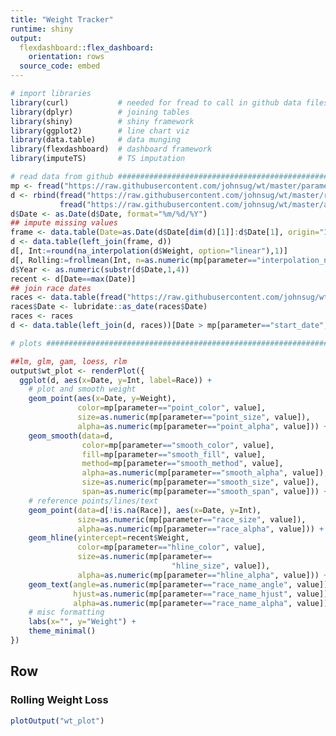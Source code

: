 ```yaml
---
title: "Weight Tracker"
runtime: shiny
output:
  flexdashboard::flex_dashboard:
    orientation: rows
  source_code: embed
---
```

  
```r
# import libraries
library(curl)           # needed for fread to call in github data files
library(dplyr)          # joining tables
library(shiny)          # shiny framework
library(ggplot2)        # line chart viz
library(data.table)     # data munging
library(flexdashboard)  # dashboard framework
library(imputeTS)       # TS imputation

# read data from github ##########################################################################
mp <- fread("https://raw.githubusercontent.com/johnsug/wt/master/parameters.csv")
d <- rbind(fread("https://raw.githubusercontent.com/johnsug/wt/master/recent_wt.csv"), 
           fread("https://raw.githubusercontent.com/johnsug/wt/master/archived_wt.csv"))
d$Date <- as.Date(d$Date, format="%m/%d/%Y")
## impute missing values
frame <- data.table(Date=as.Date(d$Date[dim(d)[1]]:d$Date[1], origin="1970-01-01"))
d <- data.table(left_join(frame, d))
d[, Int:=round(na_interpolation(d$Weight, option="linear"),1)]
d[, Rolling:=frollmean(Int, n=as.numeric(mp[parameter=="interpolation_n", value]), fill=NA)]
d$Year <- as.numeric(substr(d$Date,1,4))
recent <- d[Date==max(Date)]
## join race dates
races <- data.table(fread("https://raw.githubusercontent.com/johnsug/wt/master/event_log.csv"))
races$Date <- lubridate::as_date(races$Date)
races <- races
d <- data.table(left_join(d, races))[Date > mp[parameter=="start_date", value]]

# plots ##########################################################################################

##lm, glm, gam, loess, rlm
output$wt_plot <- renderPlot({
  ggplot(d, aes(x=Date, y=Int, label=Race)) + 
    # plot and smooth weight
    geom_point(aes(x=Date, y=Weight), 
               color=mp[parameter=="point_color", value], 
               size=as.numeric(mp[parameter=="point_size", value]), 
               alpha=as.numeric(mp[parameter=="point_alpha", value])) + 
    geom_smooth(data=d, 
                color=mp[parameter=="smooth_color", value], 
                fill=mp[parameter=="smooth_fill", value], 
                method=mp[parameter=="smooth_method", value], 
                alpha=as.numeric(mp[parameter=="smooth_alpha", value]), 
                size=as.numeric(mp[parameter=="smooth_size", value]), 
                span=as.numeric(mp[parameter=="smooth_span", value])) + 
    # reference points/lines/text
    geom_point(data=d[!is.na(Race)], aes(x=Date, y=Int), 
               size=as.numeric(mp[parameter=="race_size", value]), 
               alpha=as.numeric(mp[parameter=="race_alpha", value])) + 
    geom_hline(yintercept=recent$Weight, 
               color=mp[parameter=="hline_color", value], 
               size=as.numeric(mp[parameter==
                                    "hline_size", value]), 
               alpha=as.numeric(mp[parameter=="hline_alpha", value])) + 
    geom_text(angle=as.numeric(mp[parameter=="race_name_angle", value]), 
              hjust=as.numeric(mp[parameter=="race_name_hjust", value]), 
              alpha=as.numeric(mp[parameter=="race_name_alpha", value])) + 
    # misc formatting
    labs(x="", y="Weight") + 
    theme_minimal()
})

```

Row {data-height=250}
---------------------------------------
  
### Rolling Weight Loss
```r
plotOutput("wt_plot")
```

